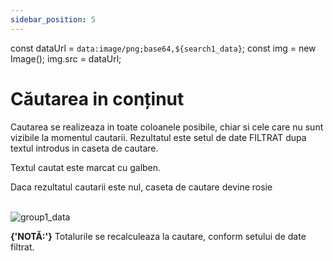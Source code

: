 ```yaml
---
sidebar_position: 5
---
```


const dataUrl = `data:image/png;base64,${search1_data}`;
const img = new Image();
img.src = dataUrl;

# Căutarea in conținut

Cautarea se realizeaza in toate coloanele posibile, chiar si cele care
nu sunt vizibile la momentul cautarii. Rezultatul este setul de date
FILTRAT dupa textul introdus in caseta de cautare.

Textul cautat este marcat cu galben.

Daca rezultatul cautarii este nul, caseta de cautare devine rosie
<br/>
<br/>


<div>
  <img src={dataUrl} alt="group1_data" />
</div>


<strong>{'NOTĂ:'}</strong>
Totalurile se recalculeaza la cautare, conform setului de date filtrat.
    